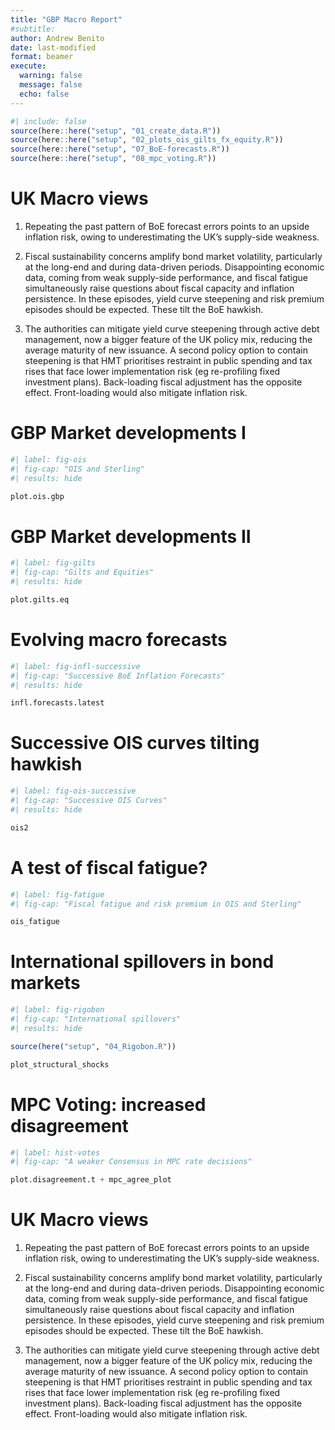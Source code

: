 ```yaml
---
title: "GBP Macro Report"
#subtitle: 
author: Andrew Benito
date: last-modified
format: beamer
execute:
  warning: false
  message: false
  echo: false
---
```


```r
#| include: false
source(here::here("setup", "01_create_data.R"))
source(here::here("setup", "02_plots_ois_gilts_fx_equity.R"))
source(here::here("setup", "07_BoE-forecasts.R"))
source(here::here("setup", "08_mpc_voting.R"))

```

# UK Macro views

1. Repeating the past pattern of BoE forecast errors points to an upside inflation risk, owing to underestimating the UK's supply-side weakness.   

2. Fiscal sustainability concerns amplify bond market volatility, particularly at the long-end and during data-driven periods. Disappointing economic data, coming from weak supply-side performance, and fiscal fatigue simultaneously raise questions about fiscal capacity and inflation persistence. In these episodes, yield curve steepening and risk premium episodes should be expected. These tilt the BoE hawkish.   

3. The authorities can mitigate yield curve steepening through active debt management, now a bigger feature of the UK policy mix, reducing the average maturity of new issuance. A second policy option to contain steepening is that HMT prioritises restraint in public spending and tax rises that face lower implementation risk (eg re-profiling fixed investment plans). Back-loading fiscal adjustment has the opposite effect. Front-loading would also mitigate inflation risk. 


# GBP Market developments I

```r
#| label: fig-ois
#| fig-cap: "OIS and Sterling"
#| results: hide

plot.ois.gbp
```

# GBP Market developments II

```r
#| label: fig-gilts
#| fig-cap: "Gilts and Equities"
#| results: hide

plot.gilts.eq
```

# Evolving macro forecasts

```r
#| label: fig-infl-successive
#| fig-cap: "Successive BoE Inflation Forecasts"
#| results: hide

infl.forecasts.latest
```

# Successive OIS curves tilting hawkish


```r
#| label: fig-ois-successive
#| fig-cap: "Successive OIS Curves"
#| results: hide

ois2
```


# A test of fiscal fatigue?


```r
#| label: fig-fatigue
#| fig-cap: "Fiscal fatigue and risk premium in OIS and Sterling"

ois_fatigue
```



# International spillovers in bond markets

```r
#| label: fig-rigobon
#| fig-cap: "International spillovers"
#| results: hide

source(here("setup", "04_Rigobon.R"))

plot_structural_shocks

```


# MPC Voting: increased disagreement



```r
#| label: hist-votes
#| fig-cap: "A weaker Consensus in MPC rate decisions"

plot.disagreement.t + mpc_agree_plot
```




# UK Macro views


1. Repeating the past pattern of BoE forecast errors points to an upside inflation risk, owing to underestimating the UK's supply-side weakness.   

2. Fiscal sustainability concerns amplify bond market volatility, particularly at the long-end and during data-driven periods. Disappointing economic data, coming from weak supply-side performance, and fiscal fatigue simultaneously raise questions about fiscal capacity and inflation persistence. In these episodes, yield curve steepening and risk premium episodes should be expected. These tilt the BoE hawkish.   

3. The authorities can mitigate yield curve steepening through active debt management, now a bigger feature of the UK policy mix, reducing the average maturity of new issuance. A second policy option to contain steepening is that HMT prioritises restraint in public spending and tax rises that face lower implementation risk (eg re-profiling fixed investment plans). Back-loading fiscal adjustment has the opposite effect. Front-loading would also mitigate inflation risk. 
